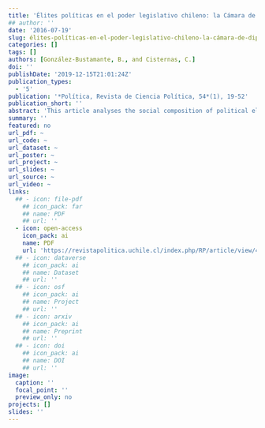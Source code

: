 ```yaml
---
title: 'Élites políticas en el poder legislativo chileno: la Cámara de Diputados (1990-2014)'
## author: ''
date: '2016-07-19'
slug: élites-políticas-en-el-poder-legislativo-chileno-la-cámara-de-diputados
categories: []
tags: []
authors: [González-Bustamante, B., and Cisternas, C.]
doi: ''
publishDate: '2019-12-15T21:01:24Z'
publication_types:
  - '5'
publication: '*Política, Revista de Ciencia Política, 54*(1), 19-52'
publication_short: ''
abstract: 'This article analyses the social composition of political elites in the Chilean legislative branch, specifically in the Chamber of Deputies between 1990 and 2014.  The personal characteristics and re-election rates of deputies in that period  (n  =  720)  are analysed.  The degree of homogeneity in the educational background for each legislature is complemented with interdependence models, specifically cluster analysis with a non-hierarchical grouping algorithm, as well as social network analysis. The findings suggest that the closer a legislative period is to the democratic transition,  the more homogeneous/dense it is social composition. Despite the confirmation of the sociocultural elitisation of deputies, this does not imply, generally speaking, a greater concentration of density in the post-transitional legislatures.'
summary: ''
featured: no
url_pdf: ~
url_code: ~
url_dataset: ~
url_poster: ~
url_project: ~
url_slides: ~
url_source: ~
url_video: ~
links:
  ## - icon: file-pdf
    ## icon_pack: far
    ## name: PDF
    ## url: ''
  - icon: open-access 
    icon_pack: ai
    name: PDF
    url: 'https://revistapolitica.uchile.cl/index.php/RP/article/view/42691'
  ## - icon: dataverse
    ## icon_pack: ai
    ## name: Dataset
    ## url: ''
  ## - icon: osf
    ## icon_pack: ai
    ## name: Project
    ## url: ''
  ## - icon: arxiv
    ## icon_pack: ai
    ## name: Preprint
    ## url: ''
  ## - icon: doi
    ## icon_pack: ai
    ## name: DOI
    ## url: ''
image:
  caption: ''
  focal_point: ''
  preview_only: no
projects: []
slides: ''
---
```


